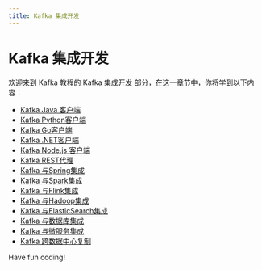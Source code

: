 ```yaml
---
title: Kafka 集成开发
---
```


# Kafka 集成开发

欢迎来到 Kafka 教程的 Kafka 集成开发 部分，在这一章节中，你将学到以下内容：

- [Kafka Java 客户端](./0-kafka-java-client.mdx)
- [Kafka Python客户端](./1-kafka-python-client.mdx)
- [Kafka Go客户端](./2-kafka-go-client.mdx)
- [Kafka .NET客户端](./3-kafka-net-client.mdx)
- [Kafka Node.js 客户端](./4-kafka-nodejs-client.mdx)
- [Kafka REST代理](./5-kafka-rest-agent.mdx)
- [Kafka 与Spring集成](./6-kafka-integration-with-spring.mdx)
- [Kafka 与Spark集成](./7-kafka-integration-with-spark.mdx)
- [Kafka 与Flink集成](./8-kafka-integration-with-flink.mdx)
- [Kafka 与Hadoop集成](./9-kafka-integration-with-hadoop.mdx)
- [Kafka 与ElasticSearch集成](./10-kafka-integration-with-elasticsearch.mdx)
- [Kafka 与数据库集成](./11-kafka-integration-with-database.mdx)
- [Kafka 与微服务集成](./12-kafka-integration-with-microservices.mdx)
- [Kafka 跨数据中心复制](./13-kafka-cross-data-center-replication.mdx)

Have fun coding!